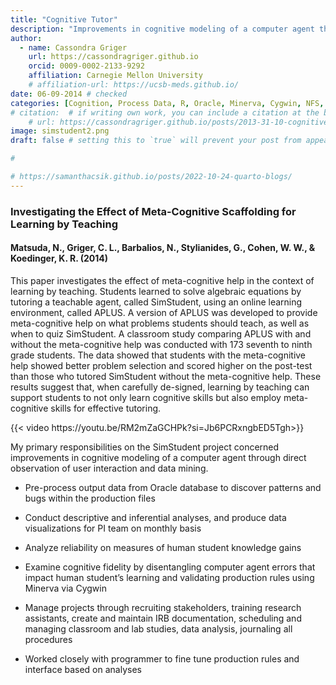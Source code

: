 ```yaml
---
title: "Cognitive Tutor"
description: "Improvements in cognitive modeling of a computer agent through direct observation of user interaction and data mining"
author:
  - name: Cassondra Griger
    url: https://cassondragriger.github.io
    orcid: 0009-0002-2133-9292
    affiliation: Carnegie Mellon University
    # affiliation-url: https://ucsb-meds.github.io/ 
date: 06-09-2014 # checked
categories: [Cognition, Process Data, R, Oracle, Minerva, Cygwin, NFS, IES] # self-defined categories
# citation:  # if writing own work, you can include a citation at the bottom
    # url: https://cassondragriger.github.io/posts/2013-31-10-cognitive tutor/ 
image: simstudent2.png
draft: false # setting this to `true` will prevent your post from appearing on your listing page until you're ready!

#

# https://samanthacsik.github.io/posts/2022-10-24-quarto-blogs/
---
```


### Investigating the Effect of Meta-Cognitive Scaffolding for Learning by Teaching

#### Matsuda, N., Griger, C. L., Barbalios, N., Stylianides, G., Cohen, W. W., & Koedinger, K. R. (2014)

This paper investigates the effect of meta-cognitive help in the context of learning by teaching. Students learned to solve algebraic equations by tutoring a teachable agent, called SimStudent, using an online learning environment, called APLUS. A version of APLUS was developed to provide meta-cognitive help on what problems students should teach, as well as when to quiz SimStudent. A classroom study comparing APLUS with and without the meta-cognitive help was conducted with 173 seventh to ninth grade students. The data showed that students with the meta-cognitive help showed better problem selection and scored higher on the post-test than those who tutored SimStudent without the meta-cognitive help. These results suggest that, when carefully de-signed, learning by teaching can support students to not only learn cognitive skills but also employ meta-cognitive skills for effective tutoring.

{{< video https://youtu.be/RM2mZaGCHPk?si=Jb6PCRxngbED5Tgh>}}

My primary responsibilities on the SimStudent project concerned improvements in cognitive modeling of a computer agent through direct observation of user interaction and data mining.

-   Pre-process output data from Oracle database to discover patterns and bugs within the production files

-   Conduct descriptive and inferential analyses, and produce data visualizations for PI team on monthly basis

-   Analyze reliability on measures of human student knowledge gains

-   Examine cognitive fidelity by disentangling computer agent errors that impact human student's learning and validating production rules using Minerva via Cygwin

-   Manage projects through recruiting stakeholders, training research assistants, create and maintain IRB documentation, scheduling and managing classroom and lab studies, data analysis, journaling all procedures 

-   Worked closely with programmer to fine tune production rules and interface based on analyses
